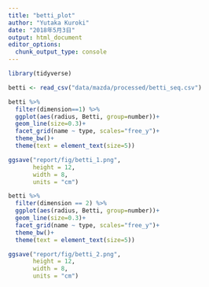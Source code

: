 ```yaml
---
title: "betti_plot"
author: "Yutaka Kuroki"
date: "2018年5月3日"
output: html_document
editor_options: 
  chunk_output_type: console
---
```


```r
library(tidyverse)
```

```r
betti <- read_csv("data/mazda/processed/betti_seq.csv")
```



```r
betti %>%
  filter(dimension==1) %>% 
  ggplot(aes(radius, Betti, group=number))+
  geom_line(size=0.3)+
  facet_grid(name ~ type, scales="free_y")+
  theme_bw()+
  theme(text = element_text(size=5))

ggsave("report/fig/betti_1.png",
       height = 12,
       width = 8,
       units = "cm")
```

```r
betti %>% 
  filter(dimension == 2) %>% 
  ggplot(aes(radius, Betti, group=number))+
  geom_line(size=0.3)+
  facet_grid(name ~ type, scales="free_y")+
  theme_bw()+
  theme(text = element_text(size=5))

ggsave("report/fig/betti_2.png",
       height = 12,
       width = 8,
       units = "cm")
```

